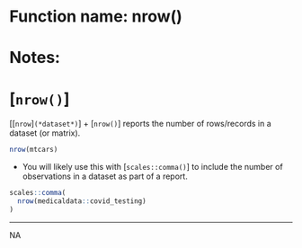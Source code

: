 # Function name: nrow()
# Notes:
# [`nrow()`]
[[`nrow`]`(*dataset*)`]
+ [`nrow()`] reports the number of rows/records in a dataset (or matrix).
```r
nrow(mtcars)
```
+ You will likely use this with [`scales::comma()`] to include the number of observations in a dataset as part of a report.
```r
scales::comma(
  nrow(medicaldata::covid_testing)
)
```
---
NA